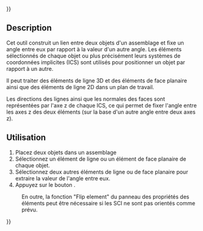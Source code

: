 {{UnfinishedDocu{{#translation:}}}}
<languages/>

{{Docnav/fr
|[[Assembly3_ConstraintPointDistance/fr|Contrainte distance d'un point]]
|[[Assembly3_ConstraintPointsSymmetric/fr|Contrainte points symétriques]]
|[[Assembly3_Workbench/fr|Assembly3]]
|IconL=Assembly_ConstraintEqualAngle.svg
|IconR=Assembly_ConstraintPointsSymmetric.svg
|IconC=Assembly3_workbench_icon.svg
}}

{{GuiCommand/fr
|Name=Assembly3 ConstraintEqualAngle
|Name/fr=Assembly3 Contrainte égalité angle
|Icon=Assembly_ConstraintEqualAngle.svg
|Workbenches=[[Assembly3_Workbench/fr|Assembly3]]
}}

== Description ==

Cet outil construit un lien entre deux objets d'un assemblage et fixe un angle entre eux par rapport à la valeur d'un autre angle. Les éléments sélectionnés de chaque objet ou plus précisément leurs systèmes de coordonnées implicites (ICS) sont utilisés pour positionner un objet par rapport à un autre.

Il peut traiter des éléments de ligne 3D et des éléments de face planaire ainsi que des éléments de ligne 2D dans un plan de travail. 

Les directions des lignes ainsi que les normales des faces sont représentées par l'axe z de chaque ICS, ce qui permet de fixer l'angle entre les axes z des deux éléments (sur la base d'un autre angle entre deux axes z).


==Utilisation== 

# Placez deux objets dans un assemblage
# Sélectionnez un élément de ligne ou un élément de face planaire de chaque objet.
# Sélectionnez deux autres éléments de ligne ou de face planaire pour extraire la valeur de l'angle entre eux.
# Appuyez sur le bouton {{Button|[[Image:Assembly_ConstraintEqualAngle.svg|16px]] [[Assembly3_ConstraintEqualAngle/fr|Equal angle]]}}.


:En outre, la fonction "Flip element" du panneau des propriétés des éléments peut être nécessaire si les SCI ne sont pas orientés comme prévu.


{{Docnav/fr
|[[Assembly3_ConstraintPointDistance/fr|Contrainte distance d'un point]]
|[[Assembly3_ConstraintPointsSymmetric/fr|Contrainte points symétriques]]
|[[Assembly3_Workbench/fr|Assembly3]]
|IconL=Assembly_ConstraintEqualAngle.svg
|IconR=Assembly_ConstraintPointsSymmetric.svg
|IconC=Assembly3_workbench_icon.svg
}}

{{Userdocnavi{{#translation:}}}}